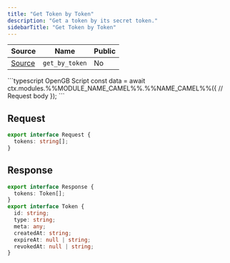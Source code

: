 ```yaml
---
title: "Get Token by Token"
description: "Get a token by its secret token."
sidebarTitle: "Get Token by Token"
---
```


| Source                                                                                                      | Name       | Public     |
| ----------------------------------------------------------------------------------------------------------- | ---------- | ---------- |
| [Source](https://github.com/rivet-gg/opengb-registry/tree/main/modules/tokens/scripts/get_by_token.ts) | `get_by_token` | No |

<RequestExample>
```typescript OpenGB Script
const data = await ctx.modules.%%MODULE_NAME_CAMEL%%.%%NAME_CAMEL%%({
  // Request body
});
```

</RequestExample>

## Request

```typescript
export interface Request {
  tokens: string[];
}
```

## Response

```typescript
export interface Response {
  tokens: Token[];
}
export interface Token {
  id: string;
  type: string;
  meta: any;
  createdAt: string;
  expireAt: null | string;
  revokedAt: null | string;
}
```
